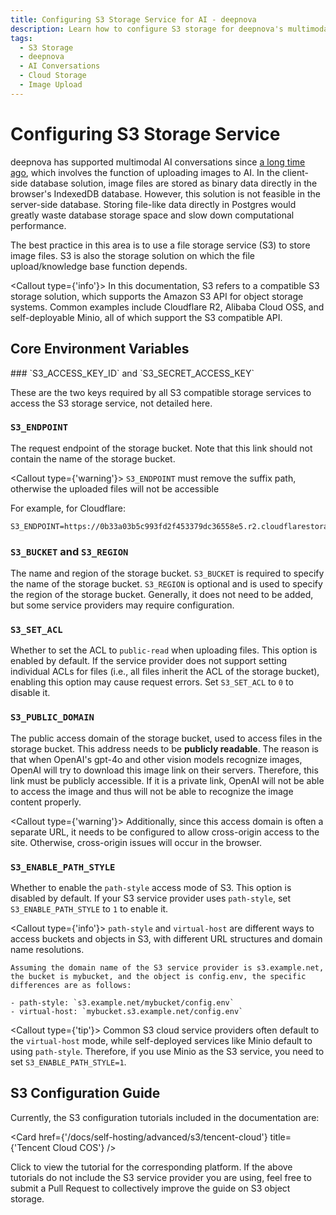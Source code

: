 ```yaml
---
title: Configuring S3 Storage Service for AI - deepnova
description: Learn how to configure S3 storage for deepnova's multimodal AI conversations.
tags:
  - S3 Storage
  - deepnova
  - AI Conversations
  - Cloud Storage
  - Image Upload
---
```


# Configuring S3 Storage Service

deepnova has supported multimodal AI conversations since [a long time ago](https://x.com/lobehub/status/1724289575672291782), which involves the function of uploading images to AI. In the client-side database solution, image files are stored as binary data directly in the browser's IndexedDB database. However, this solution is not feasible in the server-side database. Storing file-like data directly in Postgres would greatly waste database storage space and slow down computational performance.

The best practice in this area is to use a file storage service (S3) to store image files. S3 is also the storage solution on which the file upload/knowledge base function depends.

<Callout type={'info'}>
  In this documentation, S3 refers to a compatible S3 storage solution, which supports the Amazon S3
  API for object storage systems. Common examples include Cloudflare R2, Alibaba Cloud OSS, and
  self-deployable Minio, all of which support the S3 compatible API.
</Callout>

## Core Environment Variables

<Steps>
  ### `S3_ACCESS_KEY_ID` and `S3_SECRET_ACCESS_KEY`

  These are the two keys required by all S3 compatible storage services to access the S3 storage service, not detailed here.

  ### `S3_ENDPOINT`

  The request endpoint of the storage bucket. Note that this link should not contain the name of the storage bucket.

  <Callout type={'warning'}>
    `S3_ENDPOINT` must remove the suffix path, otherwise the uploaded files will not be accessible
  </Callout>

  For example, for Cloudflare:

  ```shell
  S3_ENDPOINT=https://0b33a03b5c993fd2f453379dc36558e5.r2.cloudflarestorage.com
  ```

  ### `S3_BUCKET` and `S3_REGION`

  The name and region of the storage bucket. `S3_BUCKET` is required to specify the name of the storage bucket. `S3_REGION` is optional and is used to specify the region of the storage bucket. Generally, it does not need to be added, but some service providers may require configuration.

  ### `S3_SET_ACL`

  Whether to set the ACL to `public-read` when uploading files. This option is enabled by default. If the service provider does not support setting individual ACLs for files (i.e., all files inherit the ACL of the storage bucket), enabling this option may cause request errors. Set `S3_SET_ACL` to `0` to disable it.

  ### `S3_PUBLIC_DOMAIN`

  The public access domain of the storage bucket, used to access files in the storage bucket. This address needs to be **publicly readable**. The reason is that when OpenAI's gpt-4o and other vision models recognize images, OpenAI will try to download this image link on their servers. Therefore, this link must be publicly accessible. If it is a private link, OpenAI will not be able to access the image and thus will not be able to recognize the image content properly.

  <Callout type={'warning'}>
    Additionally, since this access domain is often a separate URL, it needs to be configured to allow
    cross-origin access to the site. Otherwise, cross-origin issues will occur in the browser.
  </Callout>

  ### `S3_ENABLE_PATH_STYLE`

  Whether to enable the `path-style` access mode of S3. This option is disabled by default. If your S3 service provider uses `path-style`, set `S3_ENABLE_PATH_STYLE` to `1` to enable it.

  <Callout type={'info'}>
    `path-style` and `virtual-host` are different ways to access buckets and objects in S3, with different URL structures and domain name resolutions.

    Assuming the domain name of the S3 service provider is s3.example.net, the bucket is mybucket, and the object is config.env, the specific differences are as follows:

    - path-style: `s3.example.net/mybucket/config.env`
    - virtual-host: `mybucket.s3.example.net/config.env`
  </Callout>

  <Callout type={'tip'}>
    Common S3 cloud service providers often default to the `virtual-host` mode, while self-deployed services like Minio default to using `path-style`. Therefore, if you use Minio as the S3 service, you need to set `S3_ENABLE_PATH_STYLE=1`.
  </Callout>
</Steps>

## S3 Configuration Guide

Currently, the S3 configuration tutorials included in the documentation are:

<Cards>
  <Card href={'/docs/self-hosting/advanced/s3/cloudflare-r2'} title={'Cloudflare R2'} />

  <Card href={'/docs/self-hosting/advanced/s3/tencent-cloud'} title={'Tencent Cloud COS'} />
</Cards>

Click to view the tutorial for the corresponding platform. If the above tutorials do not include the S3 service provider you are using, feel free to submit a Pull Request to collectively improve the guide on S3 object storage.
